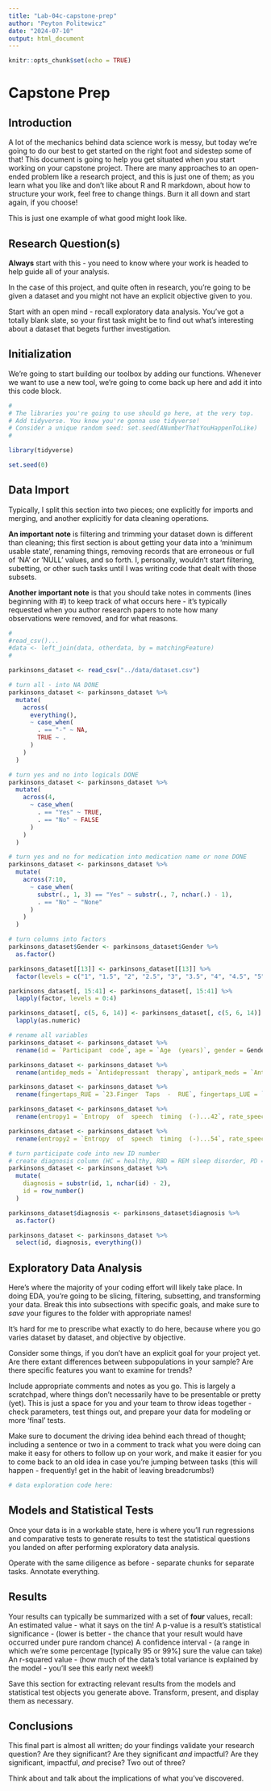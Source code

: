 ```yaml
---
title: "Lab-04c-capstone-prep"
author: "Peyton Politewicz"
date: "2024-07-10"
output: html_document
---
```


```r
knitr::opts_chunk$set(echo = TRUE)
```

# Capstone Prep

## Introduction

A lot of the mechanics behind data science work is messy, but today we're going to do our best to get started on the right foot and sidestep some of that! This document is going to help you get situated when you start working on your capstone project. There are many approaches to an open-ended problem like a research project, and this is just one of them; as you learn what you like and don't like about R and R markdown, about how to structure your work, feel free to change things. Burn it all down and start again, if you choose!

This is just one example of what good might look like.

## Research Question(s)

**Always** start with this - you need to know where your work is headed to help guide all of your analysis.

In the case of this project, and quite often in research, you're going to be given a dataset and you might not have an explicit objective given to you.

Start with an open mind - recall exploratory data analysis. You've got a totally blank slate, so your first task might be to find out what's interesting about a dataset that begets further investigation.

## Initialization

We're going to start building our toolbox by adding our functions. Whenever we want to use a new tool, we're going to come back up here and add it into this code block.

```r
#
# The libraries you're going to use should go here, at the very top.
# Add tidyverse. You know you're gonna use tidyverse!
# Consider a unique random seed: set.seed(ANumberThatYouHappenToLike)
#

library(tidyverse)

set.seed(0)
```

## Data Import

Typically, I split this section into two pieces; one explicitly for imports and merging,     and another explicitly for data cleaning operations.

**An important note** is filtering and trimming your dataset down is different than cleaning; this first section is about getting your data into a 'minimum usable state', renaming things, removing records that are erroneous or full of 'NA' or 'NULL' values, and so forth. I, personally, wouldn't start filtering, subetting, or other such tasks until I was writing code that dealt with those subsets.

**Another important note** is that you should take notes in comments (lines beginning with #) to keep track of what occurs here - it's typically requested when you author research papers to note how many observations were removed, and for what reasons.

```r
#
#read_csv()...
#data <- left_join(data, otherdata, by = matchingFeature)
#

parkinsons_dataset <- read_csv("../data/dataset.csv")
```

```r
# turn all - into NA DONE
parkinsons_dataset <- parkinsons_dataset %>% 
  mutate(
    across(
      everything(),
      ~ case_when(
        . == "-" ~ NA,
        TRUE ~ .
      )
    )
  )

# turn yes and no into logicals DONE
parkinsons_dataset <- parkinsons_dataset %>% 
  mutate(
    across(4,
      ~ case_when(
        . == "Yes" ~ TRUE,
        . == "No" ~ FALSE
      )
    )
  )

# turn yes and no for medication into medication name or none DONE
parkinsons_dataset <- parkinsons_dataset %>% 
  mutate(
    across(7:10,
      ~ case_when(
        substr(., 1, 3) == "Yes" ~ substr(., 7, nchar(.) - 1),
        . == "No" ~ "None"
      )
    )
  )

# turn columns into factors
parkinsons_dataset$Gender <- parkinsons_dataset$Gender %>%
  as.factor()

parkinsons_dataset[[13]] <- parkinsons_dataset[[13]] %>%
  factor(levels = c("1", "1.5", "2", "2.5", "3", "3.5", "4", "4.5", "5"))

parkinsons_dataset[, 15:41] <- parkinsons_dataset[, 15:41] %>% 
  lapply(factor, levels = 0:4)

parkinsons_dataset[, c(5, 6, 14)] <- parkinsons_dataset[, c(5, 6, 14)] %>% 
  lapply(as.numeric)

# rename all variables
parkinsons_dataset <- parkinsons_dataset %>% 
  rename(id = `Participant  code`, age = `Age  (years)`, gender = Gender, fam_history = `Positive  history  of  Parkinson  disease  in  family`, age_onset = `Age  of  disease  onset  (years)`, duration = `Duration  of  disease  from  first  symptoms  (years)`)

parkinsons_dataset <- parkinsons_dataset %>% 
  rename(antidep_meds = `Antidepressant  therapy`, antipark_meds = `Antiparkinsonian  medication`, antipsych_meds = `Antipsychotic  medication`, benz_meds = `Benzodiazepine  medication`, ldopa = `Levodopa  equivalent  (mg/day)`, clonaz = `Clonazepam  (mg/day)`, hoen_yahr_motor = `Overview  of  motor  examination:  Hoehn  &  Yahr  scale  (-)`, updrs = `Overview  of  motor  examination:  UPDRS  III  total  (-)`, speech = `18.  Speech`, facial = `19.  Facial  Expression`, tremorRest_head = `20.  Tremor  at  Rest  -  head`, tremorRest_RUE = `20.  Tremor  at  Rest  -  RUE`, tremorRest_LUE = `20.  Tremor  at  Rest  -  LUE`, tremorRest_RLE = `20.  Tremor  at  Rest  -  RLE`, tremorRest_LLE = `20.  Tremor  at  Rest  -  LLE`, AP_tremor_RUE = `21.  Action  or  Postural  Tremor  -  RUE`, AP_tremor_LUE = `21.  Action  or  Postural  Tremor  -  LUE`, rigid_neck = `22.  Rigidity  -  neck`, rigid_RUE = `22.  Rigidity  -  RUE`, rigid_LUE = `22.  Rigidity  -  LUE`, rigid_RLE = `22.  Rigidity  -  RLE`, rigid_LLE = `22.  Rigidity  -  LLE`)

parkinsons_dataset <- parkinsons_dataset %>% 
  rename(fingertaps_RUE = `23.Finger  Taps  -  RUE`, fingertaps_LUE = `23.Finger  Taps  -  LUE`, handmove_RUE = `24.  Hand  Movements  -  RUE`, handmove_LUE = `24.  Hand  Movements  -  LUE`, rapidAltMove_RUE = `25.  Rapid  Alternating  Movements  -  RUE`, rapidAltMove_LUE = `25.  Rapid  Alternating  Movements  -  LUE`, legAg_RLE = `26.  Leg  Agility  -  RLE`, legAG_LLE = `26.  Leg  Agility  -  LLE`, chair = `27.  Arising  from  Chair`, posture = `28.  Posture`, gait = `29.  Gait`, post_stability = `30.  Postural  Stability`, brady_hypo = `31.  Body  Bradykinesia  and  Hypokinesia`)

parkinsons_dataset <- parkinsons_dataset %>% 
  rename(entropy1 = `Entropy  of  speech  timing  (-)...42`, rate_speech_time1 = `Rate  of  speech  timing  (-/min)...43`, accel_speech_time1 = `Acceleration  of  speech  timing  (-/min2)...44`, dur_pause_int1 = `Duration  of  pause  intervals  (ms)...45`, dur_voice_int1 = `Duration  of  voiced  intervals  (ms)...46`, gap_voiced_int1 = `Gaping  in-between  voiced  intervals  (-/min)`, dur_unvoiced_stops1 = `Duration  of  unvoiced  stops  (ms)...48`, decay_fric1 = `Decay  of  unvoiced  fricatives  (‰/min)...49`, rel_loud_resp1 = `Relative  loudness  of  respiration  (dB)...50`, pause_int_resp1 = `Pause  intervals  per  respiration  (-)...51`, rate_speech_resp1 = `Rate  of  speech  respiration  (-/min)...52`, latency_resp1 = `Latency  of  respiratory  exchange  (ms)...53`)

parkinsons_dataset <- parkinsons_dataset %>% 
  rename(entropy2 = `Entropy  of  speech  timing  (-)...54`, rate_speech_time2 = `Rate  of  speech  timing  (-/min)...55`, accel_speech_time2 = `Acceleration  of  speech  timing  (-/min2)...56`, dur_pause_int2 = `Duration  of  pause  intervals  (ms)...57`, dur_voice_int2 = `Duration  of  voiced  intervals  (ms)...58`, gap_voiced_int2 = `Gaping  in-between  voiced  Intervals  (-/min)`, dur_unvoiced_stops2 = `Duration  of  unvoiced  stops  (ms)...60`, decay_fric2 = `Decay  of  unvoiced  fricatives  (‰/min)...61`, rel_loud_resp2 = `Relative  loudness  of  respiration  (dB)...62`, pause_int_resp2 = `Pause  intervals  per  respiration  (-)...63`, rate_speech_resp2 = `Rate  of  speech  respiration  (-/min)...64`, latency_resp2 = `Latency  of  respiratory  exchange  (ms)...65`)

# turn participate code into new ID number
# create diagnosis column (HC = healthy, RBD = REM sleep disorder, PD = PD)
parkinsons_dataset <- parkinsons_dataset %>% 
  mutate(
    diagnosis = substr(id, 1, nchar(id) - 2),
    id = row_number()
  )

parkinsons_dataset$diagnosis <- parkinsons_dataset$diagnosis %>% 
  as.factor()

parkinsons_dataset <- parkinsons_dataset %>% 
  select(id, diagnosis, everything())
```

## Exploratory Data Analysis

Here's where the majority of your coding effort will likely take place. In doing EDA, you're going to be slicing, filtering, subsetting, and transforming your data. Break this into subsections with specific goals, and make sure to *save* your figures to the folder with appropriate names!

It's hard for me to prescribe what exactly to do here, because where you go varies dataset by dataset, and objective by objective.

Consider some things, if you don't have an explicit goal for your project yet. Are there extant differences between subpopulations in your sample? Are there specific features you want to examine for trends?

Include appropriate comments and notes as you go. This is largely a scratchpad, where things don't necessarily have to be presentable or pretty (yet). This is just a space for you and your team to throw ideas together - check parameters, test things out, and prepare your data for modeling or more 'final' tests.

Make sure to document the driving idea behind each thread of thought; including a sentence or two in a comment to track what you were doing can make it easy for others to follow up on your work, and make it easier for you to come back to an old idea in case you're jumping between tasks (this will happen - frequently! get in the habit of leaving breadcrumbs!)

```r
# data exploration code here:

```


## Models and Statistical Tests

Once your data is in a workable state, here is where you'll run regressions and comparative tests to generate results to test the statistical questions you landed on after performing exploratory data analysis.

Operate with the same diligence as before - separate chunks for separate tasks. Annotate everything. 

## Results

Your results can typically be summarized with a set of **four** values, recall:
An estimated value - what it says on the tin!
A p-value is a result's statistical significance -  (lower is better - the chance that your result would have occurred under pure random chance)
A confidence interval - (a range in which we're some percentage [typically 95 or 99%] sure the value can take)
An r-squared value - (how much of the data's total variance is explained by the model - you'll see this early next week!)

Save this section for extracting relevant results from the models and statistical test objects you generate above. Transform, present, and display them as necessary.

## Conclusions

This final part is almost all written; do your findings validate your research question? Are they significant? Are they significant *and* impactful? Are they significant, impactful, *and* precise? Two out of three?

Think about and talk about the implications of what you've discovered.